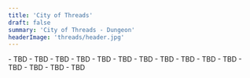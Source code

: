```yaml
---
title: 'City of Threads'
draft: false
summary: 'City of Threads - Dungeon'
headerImage: 'threads/header.jpg'
---
```


<BossCard title="Trash" image="threads/trash.jpg">
- TBD 
- TBD 
- TBD
</BossCard>

<BossCard title="Orator Krix'vizk" image="threads/krikvizk.webp">
- TBD 
- TBD 
- TBD
</BossCard>

<BossCard title="Fangs of the Queen" image="threads/fangs.webp">
- TBD 
- TBD 
- TBD
</BossCard>

<BossCard title="The Coaglamation" image="threads/coaglamation.webp">
- TBD 
- TBD 
- TBD
</BossCard>

<BossCard title="Izo, the Grand Splicer" image="threads/izo.webp">
- TBD 
- TBD 
- TBD
</BossCard>